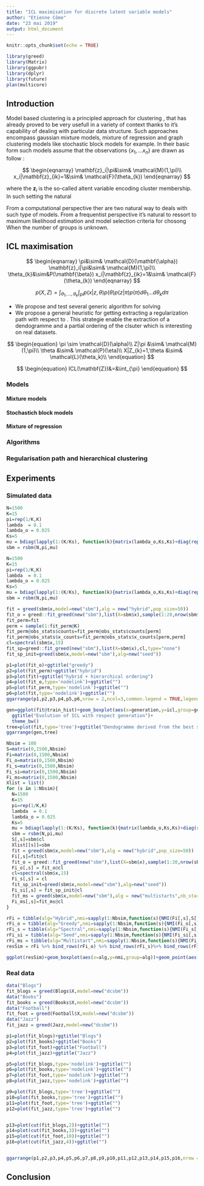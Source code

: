```yaml
---
title: "ICL maximisation for discrete latent variable models"
author: "Etienne Côme"
date: "23 mai 2019"
output: html_document
---
```


```r
knitr::opts_chunk$set(echo = TRUE)
```

```r
library(greed)
library(Matrix)
library(ggpubr)
library(dplyr)
library(future)
plan(multicore)
```



## Introduction

Model based clustering is a principled approach for clustering \cite{Raftery}, that has already proved to be very usefull in a variety of context thanks to it's capability of dealing with particular data structure. Such approaches encompass gaussian mixture models, mixture of regression and graph clustering models like stochastic block models for example. In their basic form such models assume that the observations $\{x_1,...x_n\}$ are drawn as follow :


$$
\begin{eqnarray}
\mathbf{z}_i|\pi&\sim& \mathcal{M}(1,\pi)\\
x_i|\mathbf{z}_{ik}=1&\sim& \mathcal{F}(\theta_{k})
\end{eqnarray}
$$

where the $\mathbf{z}_i$ is the so-called altent variable encoding cluster membership. In such setting the natural 

From a computational perspective ther are two natural way to deals with such type of models. From a frequentist perspective it's natural to ressort to maximum likelihood estimation and model selection criteria for chosong   When the number of groups is unknown.

## ICL maximisation 




$$
\begin{eqnarray}
\pi&\sim& \mathcal{D}(\mathbf{\alpha})
\mathbf{z}_i|\pi&\sim& \mathcal{M}(1,\pi)\\
\theta_{k}&\sim&P(\mathbf{\beta})
x_i|\mathbf{z}_{ik}=1&\sim& \mathcal{F}(\theta_{k})
\end{eqnarray}
$$



$$
p(X,Z) = \int_{\theta_1,...,\theta_k}\int_{pi}p(x|z,\theta)p(\theta)p(z|\pi)p(\pi)d\theta_1...d\theta_k d\pi
$$

- We propose and test several generic algorithm for solving
- We propose a general heuristic for getting extracting a regularization path with respect to \alpha. This strategie enable the extraction of a dendogramme and a partial ordering of the clsuter which is interesting on real datasets.




$$
\begin{equation}
\pi \sim \mathcal{D}(\alpha)\\
Z|\pi &\sim& \mathcal{M}(1,\pi)\\
\theta &\sim& \mathcal{P}(\eta)\\
X|Z_{k}=1,\theta &\sim& \mathcal{L}(\theta_k)\\ 
\end{equation}
$$

$$
\begin{equation}
ICL(\mathbf{Z})&=&\int_{\pi}
\end{equation}
$$

### Models 

#### Mixture models

#### Stochastich block models

#### Mixture of regression

### Algorithms

### Regularisation path and hierarchical clustering

## Experiments

### Simulated data


```r
N=1500
K=15
pi=rep(1/K,K)
lambda  = 0.1
lambda_o = 0.025
Ks=5
mu = bdiag(lapply(1:(K/Ks), function(k){matrix(lambda_o,Ks,Ks)+diag(rep(lambda,Ks))}))+0.001
sbm = rsbm(N,pi,mu)
```



```r
N=1500
K=15
pi=rep(1/K,K)
lambda  = 0.1
lambda_o = 0.025
Ks=5
mu = bdiag(lapply(1:(K/Ks), function(k){matrix(lambda_o,Ks,Ks)+diag(rep(lambda,Ks))}))+0.001
sbm = rsbm(N,pi,mu)
```

```r
fit = greed(sbm$x,model=new("sbm"),alg = new("hybrid",pop_size=50))
fit_o = greed::fit_greed(new("sbm"),list(X=sbm$x),sample(1:20,nrow(sbm$x),replace = TRUE))
fit_perm=fit
perm = sample(1:fit_perm@K)
fit_perm@obs_stats$counts=fit_perm@obs_stats$counts[perm]
fit_perm@obs_stats$x_counts=fit_perm@obs_stats$x_counts[perm,perm]
cl=spectral(sbm$x,15)
fit_sp=greed::fit_greed(new("sbm"),list(X=sbm$x),cl,type="none")
fit_sp_init=greed(sbm$x,model=new("sbm"),alg=new("seed"))
```

```r
p1=plot(fit_o)+ggtitle("greedy")
p2=plot(fit_perm)+ggtitle("hybrid")
p3=plot(fit)+ggtitle("hybrid + hierarchical ordering")
p4=plot(fit_o,type='nodelink')+ggtitle("")
p5=plot(fit_perm,type='nodelink')+ggtitle("")
p6=plot(fit,type='nodelink')+ggtitle("")
ggarrange(p1,p2,p3,p4,p5,p6,nrow = 2,ncol=3,common.legend = TRUE,legend="left")
```

```r
gen=ggplot(fit@train_hist)+geom_boxplot(aes(x=generation,y=icl,group=generation))+geom_point(aes(x=generation,y=icl,group=generation))+
  ggtitle("Evolution of ICL with respect generation")+
  theme_bw()
tree=plot(fit,type='tree')+ggtitle("Dendogramme derived from the best solution")
ggarrange(gen,tree)
```

```r

Nbsim = 100
S=matrix(0,1500,Nbsim)
Fi=matrix(0,1500,Nbsim)
Fi_o=matrix(0,1500,Nbsim)
Fi_s=matrix(0,1500,Nbsim)
Fi_si=matrix(0,1500,Nbsim)
Fi_ms=matrix(0,1500,Nbsim)
Xlist = list()
for (s in 1:Nbsim){
  N=1500
  K=15
  pi=rep(1/K,K)
  lambda  = 0.1
  lambda_o = 0.025
  Ks=5
  mu = bdiag(lapply(1:(K/Ks), function(k){matrix(lambda_o,Ks,Ks)+diag(rep(lambda,Ks))}))+0.001
  sbm = rsbm(N,pi,mu)  
  S[,s]=sbm$cl
  Xlist[[s]]=sbm
  fit = greed(sbm$x,model=new("sbm"),alg = new("hybrid",pop_size=50))
  Fi[,s]=fit@cl
  fit_o = greed::fit_greed(new("sbm"),list(X=sbm$x),sample(1:20,nrow(sbm$x),replace = TRUE))
  Fi_o[,s] = fit_o@cl 
  cl=spectral(sbm$x,15)
  Fi_s[,s] = cl 
  fit_sp_init=greed(sbm$x,model=new("sbm"),alg=new("seed"))
  Fi_si[,s] = fit_sp_init@cl
  fit_ms = greed(sbm$x,model=new("sbm"),alg = new("multistarts",nb_start=50))
  Fi_ms[,s]=fit_ms@cl
}
```

```r
rFi = tibble(alg="Hybrid",nmi=sapply(1:Nbsim,function(s){NMI(Fi[,s],S[,s])}))
rFi_o = tibble(alg="Greedy",nmi=sapply(1:Nbsim,function(s){NMI(Fi_o[,s],S[,s])}))
rFi_s = tibble(alg="Spectral",nmi=sapply(1:Nbsim,function(s){NMI(Fi_s[,s],S[,s])}))
rFi_si = tibble(alg="Seed",nmi=sapply(1:Nbsim,function(s){NMI(Fi_si[,s],S[,s])}))
rFi_ms = tibble(alg="Multistart",nmi=sapply(1:Nbsim,function(s){NMI(Fi_ms[,s],S[,s])}))
resSim = rFi %>% bind_rows(rFi_o) %>% bind_rows(rFi_s)%>% bind_rows(rFi_si)%>% bind_rows(rFi_ms) %>% mutate(alg=factor(alg,levels=c("Greedy","Multistart","Spectral","Seed","Hybrid")))
```


```r
ggplot(resSim)+geom_boxplot(aes(x=alg,y=nmi,group=alg))+geom_point(aes(x=alg,y=nmi))+xlab("")+ylab("Normalized mutual information")+theme_bw()
```




### Real data


```r
data("Blogs")
fit_blogs = greed(Blogs$X,model=new("dcsbm"))
data("Books")
fit_books = greed(Books$X,model=new("dcsbm"))
data("Football")
fit_foot = greed(Football$X,model=new("dcsbm"))
data("Jazz")
fit_jazz = greed(Jazz,model=new("dcsbm"))
```


```r

p1=plot(fit_blogs)+ggtitle("Blogs")
p2=plot(fit_books)+ggtitle("Books")
p3=plot(fit_foot)+ggtitle("Football")
p4=plot(fit_jazz)+ggtitle("Jazz")

p5=plot(fit_blogs,type='nodelink')+ggtitle("")
p6=plot(fit_books,type='nodelink')+ggtitle("")
p7=plot(fit_foot,type='nodelink')+ggtitle("")
p8=plot(fit_jazz,type='nodelink')+ggtitle("")

p9=plot(fit_blogs,type='tree')+ggtitle("")
p10=plot(fit_books,type='tree')+ggtitle("")
p11=plot(fit_foot,type='tree')+ggtitle("")
p12=plot(fit_jazz,type='tree')+ggtitle("")


p13=plot(cut(fit_blogs,2))+ggtitle("")
p14=plot(cut(fit_books,3))+ggtitle("")
p15=plot(cut(fit_foot,10))+ggtitle("")
p16=plot(cut(fit_jazz,4))+ggtitle("")


ggarrange(p1,p2,p3,p4,p5,p6,p7,p8,p9,p10,p11,p12,p13,p14,p15,p16,nrow = 4,ncol=4,common.legend = TRUE)

```

## Conclusion